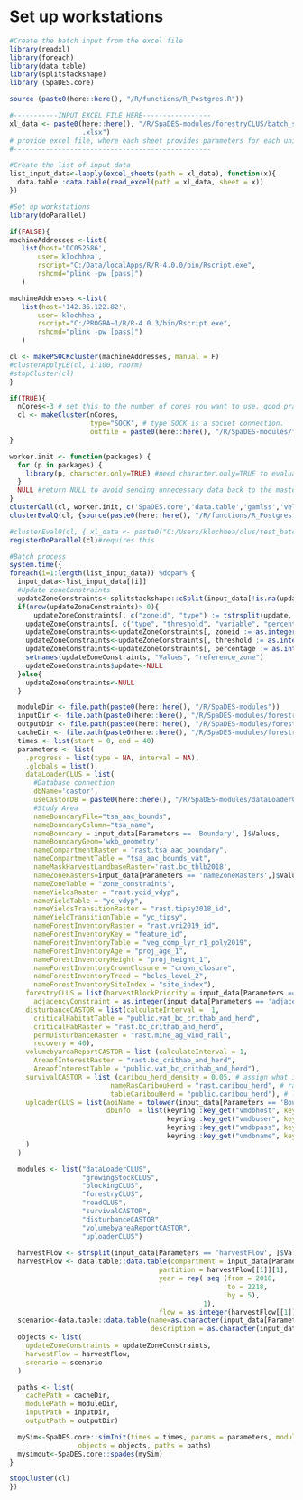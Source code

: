 # Set up workstations
```r
#Create the batch input from the excel file
library(readxl)
library(foreach)
library(data.table)
library(splitstackshape)
library (SpaDES.core)

source (paste0(here::here(), "/R/functions/R_Postgres.R"))

#-----------INPUT EXCEL FILE HERE-----------------
xl_data <- paste0(here::here(), "/R/SpaDES-modules/forestryCLUS/batch_scenarios/central_grp_caribou_age30_20210513
                  .xlsx") 
# provide excel file, where each sheet provides parameters for each unique scenario; good practice is to save these in forestryCLUS/batch_scenario directory
#-------------------------------------------------

#Create the list of input data
list_input_data<-lapply(excel_sheets(path = xl_data), function(x){
  data.table::data.table(read_excel(path = xl_data, sheet = x))
})

#Set up workstations
library(doParallel)

if(FALSE){
machineAddresses <-list(
   list(host='DC052586',
       user='klochhea',
       rscript="C:/Data/localApps/R/R-4.0.0/bin/Rscript.exe",
       rshcmd="plink -pw [pass]")
   )

machineAddresses <-list(
   list(host='142.36.122.82',
       user='klochhea',
       rscript="C:/PROGRA~1/R/R-4.0.3/bin/Rscript.exe",
       rshcmd="plink -pw [pass]")
   )

cl <- makePSOCKcluster(machineAddresses, manual = F)
#clusterApplyLB(cl, 1:100, rnorm)
#stopCluster(cl)
}

if(TRUE){ 
  nCores<-3 # set this to the number of cores you want to use. good practice is to use maximum n-1, where n = total cores on CPU
  cl <- makeCluster(nCores,
                    type="SOCK", # type SOCK is a socket connection.
                    outfile = paste0(here::here(), "/R/SpaDES-modules/forestryCLUS/batch_scenarios/err.txt")) # provide a location for outputting error files
}

worker.init <- function(packages) {
  for (p in packages) {
    library(p, character.only=TRUE) #need character.only=TRUE to evaluate p as a character
  }
  NULL #return NULL to avoid sending unnecessary data back to the master process
}
clusterCall(cl, worker.init, c('SpaDES.core','data.table','gamlss','velox', 'readxl','splitstackshape', 'readxl', 'raster', 'DBI', 'RSQLite', 'keyring', 'rpostgis', 'sf', 'igraph', 'dplyr', 'RANN'))
clusterEvalQ(cl, {source(paste0(here::here(), "/R/functions/R_Postgres.R")); NULL})

#clusterEvalQ(cl, { xl_data <- paste0("C:/Users/klochhea/clus/test_batch.xlsx") list_input_data<-lapply(excel_sheets(path = xl_data), function(x){ data.table(read_excel(path = xl_data, sheet = x)) }); NULL})
registerDoParallel(cl)#requires this

#Batch process
system.time({
foreach(i=1:length(list_input_data)) %dopar% {
  input_data<-list_input_data[[i]]
  #Update zoneConstraints
  updateZoneConstraints<-splitstackshape::cSplit(input_data[!is.na(update), c("Values", "update")], "update", sep = ",", direction = "long") # note, as described below, the syntax in the excel sheet for 'update' variables must be: zoneid:type-threshold-variable-percent
  if(nrow(updateZoneConstraints)> 0){
      updateZoneConstraints[, c("zoneid", "type") := tstrsplit(update, ":", fixed=TRUE)]
    updateZoneConstraints[, c("type", "threshold", "variable", "percentage") := tstrsplit(type, "-", fixed=TRUE)]
    updateZoneConstraints<-updateZoneConstraints[, zoneid := as.integer(zoneid)]
    updateZoneConstraints<-updateZoneConstraints[, threshold := as.integer(threshold)]
    updateZoneConstraints<-updateZoneConstraints[, percentage := as.integer(percentage)]
    setnames(updateZoneConstraints, "Values", "reference_zone")
    updateZoneConstraints$update<-NULL
  }else{
    updateZoneConstraints<-NULL
  }

  moduleDir <- file.path(paste0(here::here(), "/R/SpaDES-modules"))
  inputDir <- file.path(paste0(here::here(), "/R/SpaDES-modules/forestryCLUS/inputs"))
  outputDir <- file.path(paste0(here::here(), "/R/SpaDES-modules/forestryCLUS/outputs"))
  cacheDir <- file.path(paste0(here::here(), "/R/SpaDES-modules/forestryCLUS"))
  times <- list(start = 0, end = 40)
  parameters <- list(
    .progress = list(type = NA, interval = NA),
    .globals = list(),
    dataLoaderCLUS = list( 
      #Database connection
      dbName='castor',
      useCastorDB = paste0(here::here(), "/R/SpaDES-modules/dataLoaderCLUS/",input_data[Parameters == 'Boundary', ]$Values,"_clusdb.sqlite"),
      #Study Area
      nameBoundaryFile="tsa_aac_bounds",
      nameBoundaryColumn="tsa_name",
      nameBoundary = input_data[Parameters == 'Boundary', ]$Values,
      nameBoundaryGeom='wkb_geometry',
      nameCompartmentRaster = "rast.tsa_aac_boundary",
      nameCompartmentTable = "tsa_aac_bounds_vat",
      nameMaskHarvestLandbaseRaster='rast.bc_thlb2018',
      nameZoneRasters=input_data[Parameters == 'nameZoneRasters',]$Values,
      nameZoneTable = "zone_constraints",
      nameYieldsRaster = "rast.ycid_vdyp",
      nameYieldTable = "yc_vdyp",
      nameYieldsTransitionRaster = "rast.tipsy2018_id",
      nameYieldTransitionTable = "yc_tipsy",
      nameForestInventoryRaster = "rast.vri2019_id",
      nameForestInventoryKey = "feature_id",
      nameForestInventoryTable = "veg_comp_lyr_r1_poly2019",
      nameForestInventoryAge = "proj_age_1",
      nameForestInventoryHeight = "proj_height_1",
      nameForestInventoryCrownClosure = "crown_closure",
      nameForestInventoryTreed = "bclcs_level_2",
      nameForestInventorySiteIndex = "site_index"),
    forestryCLUS = list(harvestBlockPriority = input_data[Parameters == 'harvestBlockPriority', ]$Values,
      adjacencyConstraint = as.integer(input_data[Parameters == 'adjacencyConstraint', ]$Values)),
    disturbanceCASTOR = list(calculateInterval =  1,  
      criticalHabitatTable = "public.vat_bc_crithab_and_herd",
      criticalHabRaster = "rast.bc_crithab_and_herd",
      permDisturbanceRaster = "rast.mine_ag_wind_rail",
      recovery = 40),
    volumebyareaReportCASTOR = list (calculateInterval = 1,
      AreaofInterestRaster = "rast.bc_crithab_and_herd",
      AreaofInterestTable = "public.vat_bc_crithab_and_herd"),
    survivalCASTOR = list (caribou_herd_density = 0.05, # assign what is appropriate for the herd
                         nameRasCaribouHerd = "rast.caribou_herd", # raster of herd boundaries
                         tableCaribouHerd = "public.caribou_herd"), # look-up table of herd names
    uploaderCLUS = list(aoiName = tolower(input_data[Parameters == 'Boundary', ]$Value),
                        dbInfo  = list(keyring::key_get("vmdbhost", keyring="postgreSQL"), 
                                       keyring::key_get("vmdbuser", keyring="postgreSQL"), 
                                       keyring::key_get("vmdbpass", keyring="postgreSQL"),  
                                       keyring::key_get("vmdbname", keyring="postgreSQL")) 
    )
  )

  modules <- list("dataLoaderCLUS", 
                  "growingStockCLUS", 
                  "blockingCLUS",
                  "forestryCLUS", 
                  "roadCLUS",  
                  "survivalCASTOR",
                  "disturbanceCASTOR", 
                  "volumebyareaReportCASTOR",
                  "uploaderCLUS")
  
  harvestFlow <- strsplit(input_data[Parameters == 'harvestFlow', ]$Value, ",")
  harvestFlow <- data.table::data.table(compartment = input_data[Parameters == 'Boundary', ]$Value,
                                     partition = harvestFlow[[1]][1], 
                                     year = rep( seq (from = 2018, 
                                                      to = 2218, 
                                                      by = 5),
                                                1), 
                                     flow = as.integer(harvestFlow[[1]][2]))
  scenario<-data.table::data.table(name=as.character(input_data[Parameters == 'Scenario', ]$Values), 
                                   description = as.character(input_data[Parameters == 'Description', ]$Values))
  objects <- list(
    updateZoneConstraints = updateZoneConstraints, 
    harvestFlow = harvestFlow, 
    scenario = scenario
  )

  paths <- list(
    cachePath = cacheDir,
    modulePath = moduleDir,
    inputPath = inputDir,
    outputPath = outputDir)

  mySim<-SpaDES.core::simInit(times = times, params = parameters, modules = modules,
                 objects = objects, paths = paths)
  mysimout<-SpaDES.core::spades(mySim)
}

stopCluster(cl)
})
```